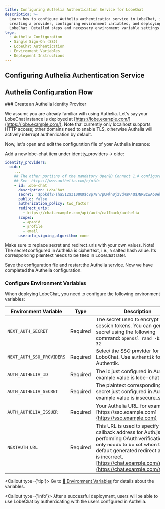 ```yaml
---
title: Configuring Authelia Authentication Service for LobeChat
description: >-
  Learn how to configure Authelia authentication service in LobeChat, including
  creating a provider, configuring environment variables, and deploying
  LobeChat. Detailed steps and necessary environment variable settings.
tags:
  - Authelia Configuration
  - Single Sign-On (SSO)
  - LobeChat Authentication
  - Environment Variables
  - Deployment Instructions
---
```


## Configuring Authelia Authentication Service

## Authelia Configuration Flow

<Steps>
  ### Create an Authelia Identity Provider

  We assume you are already familiar with using Authelia. Let's say your LobeChat instance is deployed at [https://lobe.example.com/](https://lobe.example.com/).
  Note that currently only localhost supports HTTP access; other domains need to enable TLS, otherwise Authelia will actively interrupt authentication by default.

  Now, let's open and edit the configuration file of your Authelia instance:

  Add a new lobe-chat item under identity\_providers -> oidc:

  ```yaml
  identity_providers:
    oidc:
      ...
      ## The other portions of the mandatory OpenID Connect 1.0 configuration go here.
      ## See: https://www.authelia.com/c/oidc
      - id: lobe-chat
        description: LobeChat
        secret: '$pbkdf2-sha512$310000$c8p78n7pUMln0jzvd4aK4Q$JNRBzwAo0ek5qKn50cFzzvE9RXV88h1wJn5KGiHrD0YKtZaR/nCb2CJPOsKaPK0hjf.9yHxzQGZziziccp6Yng'  # The digest of 'insecure_secret'.
        public: false
        authorization_policy: two_factor
        redirect_uris:
          - https://chat.example.com/api/auth/callback/authelia
        scopes:
          - openid
          - profile
          - email
        userinfo_signing_algorithm: none
  ```

  Make sure to replace secret and redirect\_urls with your own values.
  Note! The secret configured in Authelia is ciphertext, i.e., a salted hash value. Its corresponding plaintext needs to be filled in LobeChat later.

  Save the configuration file and restart the Authelia service. Now we have completed the Authelia configuration.

  ### Configure Environment Variables

  When deploying LobeChat, you need to configure the following environment variables:

  | Environment Variable      | Type     | Description                                                                                                                                                                                                                                               |
  | ------------------------- | -------- | --------------------------------------------------------------------------------------------------------------------------------------------------------------------------------------------------------------------------------------------------------- |
  | `NEXT_AUTH_SECRET`        | Required | The secret used to encrypt Auth.js session tokens. You can generate a secret using the following command: `openssl rand -base64 32`                                                                                                                       |
  | `NEXT_AUTH_SSO_PROVIDERS` | Required | Select the SSO provider for LoboChat. Use `authentik` for Authentik.                                                                                                                                                                                      |
  | `AUTH_AUTHELIA_ID`        | Required | The id just configured in Authelia, example value is lobe-chat                                                                                                                                                                                            |
  | `AUTH_AUTHELIA_SECRET`    | Required | The plaintext corresponding to the secret just configured in Authelia, example value is insecure\_secret                                                                                                                                                  |
  | `AUTH_AUTHELIA_ISSUER`    | Required | Your Authelia URL, for example [https://sso.example.com](https://sso.example.com)                                                                                                                                                                         |
  | `NEXTAUTH_URL`            | Required | This URL is used to specify the callback address for Auth.js when performing OAuth verification. It only needs to be set when the default generated redirect address is incorrect. [https://chat.example.com/api/auth](https://chat.example.com/api/auth) |

  <Callout type={'tip'}>
    Go to  [📘 Environment Variables](/docs/self-hosting/environment-variable#Authelia) for details about the variables.
  </Callout>
</Steps>

<Callout type={'info'}>
  After a successful deployment, users will be able to use LobeChat by authenticating with the users
  configured in Authelia.
</Callout>
